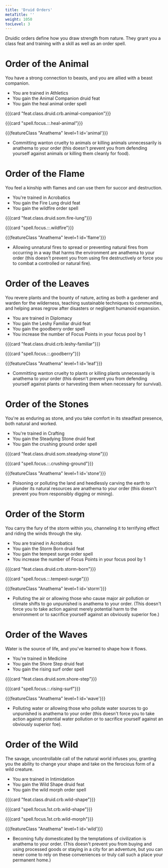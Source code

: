 ```yaml
---
title: 'Druid Orders'
metaTitle: ''
weight: 1050
tocLevel: 3
---
```


Druidic orders define how you draw strength from nature. They grant you a class feat and training with a skill as well as an order spell.

# Order of the Animal

You have a strong connection to beasts, and you are allied with a beast companion.

-   You are trained in Athletics
-   You gain the Animal Companion druid feat
-   You gain the heal animal order spell

{{{card "feat.class.druid.crb.animal-companion"}}}

{{{card "spell.focus.::.heal-animal"}}}

{{{featureClass "Anathema" level=1 id='animal'}}}

-   Committing wanton cruelty to animals or killing animals unnecessarily is anathema to your order (this doesn't prevent you from defending yourself against animals or killing them cleanly for food).

# Order of the Flame

You feel a kinship with flames and can use them for succor and destruction.

-   You're trained in Acrobatics
-   You gain the Fire Lung druid feat
-   You gain the wildfire order spell

{{{card "feat.class.druid.som.fire-lung"}}}

{{{card "spell.focus.::.wildfire"}}}

{{{featureClass "Anathema" level=1 id='flame'}}}

-   Allowing unnatural fires to spread or preventing natural fires from occurring in a way that harms the environment are anathema to your order (this doesn't prevent you from using fire destructively or force you to combat a controlled or natural fire).

# Order of the Leaves

You revere plants and the bounty of nature, acting as both a gardener and warden for the wilderness, teaching sustainable techniques to communities, and helping areas regrow after disasters or negligent humanoid expansion.

-   You are trained in Diplomacy
-   You gain the Leshy Familiar druid feat
-   You gain the goodberry order spell
-   You increase the number of Focus Points in your focus pool by 1

{{{card "feat.class.druid.crb.leshy-familiar"}}}

{{{card "spell.focus.::.goodberry"}}}

{{{featureClass "Anathema" level=1 id='leaf'}}}

-   Committing wanton cruelty to plants or killing plants unnecessarily is anathema to your order (this doesn't prevent you from defending yourself against plants or harvesting them when necessary for survival).

# Order of the Stones

You're as enduring as stone, and you take comfort in its steadfast presence, both natural and worked.

-   You're trained in Crafting
-   You gain the Steadying Stone druid feat
-   You gain the crushing ground order spell

{{{card "feat.class.druid.som.steadying-stone"}}}

{{{card "spell.focus.::.crushing-ground"}}}

{{{featureClass "Anathema" level=1 id='stone'}}}

-   Poisoning or polluting the land and heedlessly carving the earth to plunder its natural resources are anathema to your order (this doesn't prevent you from responsibly digging or mining).

# Order of the Storm

You carry the fury of the storm within you, channeling it to terrifying effect and riding the winds through the sky.

-   You are trained in Acrobatics
-   You gain the Storm Born druid feat
-   You gain the tempest surge order spell
-   You increase the number of Focus Points in your focus pool by 1

{{{card "feat.class.druid.crb.storm-born"}}}

{{{card "spell.focus.::.tempest-surge"}}}

{{{featureClass "Anathema" level=1 id='storm'}}}

-   Polluting the air or allowing those who cause major air pollution or climate shifts to go unpunished is anathema to your order. (This doesn't force you to take action against merely potential harm to the environment or to sacrifice yourself against an obviously superior foe.)

# Order of the Waves

Water is the source of life, and you've learned to shape how it flows.

-   You're trained in Medicine
-   You gain the Shore Step druid feat
-   You gain the rising surf order spell

{{{card "feat.class.druid.som.shore-step"}}}

{{{card "spell.focus.::.rising-surf"}}}

{{{featureClass "Anathema" level=1 id='wave'}}}

-   Polluting water or allowing those who pollute water sources to go unpunished is anathema to your order (this doesn't force you to take action against potential water pollution or to sacrifice yourself against an obviously superior foe).

# Order of the Wild

The savage, uncontrollable call of the natural world infuses you, granting you the ability to change your shape and take on the ferocious form of a wild creature.

-   You are trained in Intimidation
-   You gain the Wild Shape druid feat
-   You gain the wild morph order spell

{{{card "feat.class.druid.crb.wild-shape"}}}

{{{card "spell.focus.1st.crb.wild-shape"}}}

{{{card "spell.focus.1st.crb.wild-morph"}}}

{{{featureClass "Anathema" level=1 id='wild'}}}

-   Becoming fully domesticated by the temptations of civilization is anathema to your order. (This doesn't prevent you from buying and using processed goods or staying in a city for an adventure, but you can never come to rely on these conveniences or truly call such a place your permanent home.)

